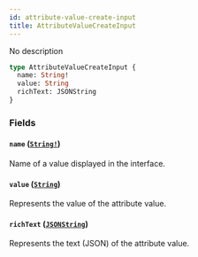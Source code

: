```yaml
---
id: attribute-value-create-input
title: AttributeValueCreateInput
---
```


No description

```graphql
type AttributeValueCreateInput {
  name: String!
  value: String
  richText: JSONString
}
```

### Fields

#### `name` ([`String!`](../../../developer/api-reference/scalars/string))

Name of a value displayed in the interface.

#### `value` ([`String`](../../../developer/api-reference/scalars/string))

Represents the value of the attribute value.

#### `richText` ([`JSONString`](../../../developer/api-reference/scalars/json-string))

Represents the text (JSON) of the attribute value.
